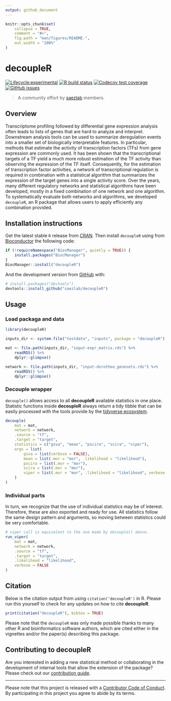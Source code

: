 ```yaml
---
output: github_document
---
```


<!-- README.md is generated from README.Rmd. Please edit that file -->

```r
knitr::opts_chunk$set(
    collapse = TRUE,
    comment = "#>",
    fig.path = "man/figures/README-",
    out.width = "100%"
)
```

# decoupleR

<!-- badges: start -->
[![Lifecycle:experimental](https://img.shields.io/badge/lifecycle-experimental-orange.svg)](https://www.tidyverse.org/lifecycle/#experimental)
[![R build status](https://github.com/saezlab/decoupleR/workflows/R-CMD-check-bioc/badge.svg)](https://github.com/saezlab/decoupleR/actions)
[![Codecov test coverage](https://codecov.io/gh/saezlab/decoupleR/branch/master/graph/badge.svg)](https://codecov.io/gh/master/decoupleR?branch=master)
[![GitHub issues](https://img.shields.io/github/issues/saezlab/decoupleR)](https://github.com/saezlab/decoupleR/issues)
<!-- badges: end -->

> A community effort by [saezlab](http://saezlab.org) members.

## Overview

Transcriptome profiling followed by differential gene expression analysis often
leads to lists of genes that are hard to analyze and interpret.
Downstream analysis tools can be used to summarize deregulation events into a
smaller set of biologically interpretable features. In particular, methods that
estimate the activity of transcription factors (TFs) from gene expression are
commonly used. It has been shown that the transcriptional targets of a TF yield
a much more robust estimation of the TF activity than observing the expression
of the TF itself.  Consequently, for the estimation of transcription factor
activities, a network of transcriptional regulation is required in combination
with a statistical algorithm that summarizes the expression of the target genes
into a single activity score. Over the years, many different regulatory
networks and statistical algorithms have been developed, mostly in a fixed
combination of one network and one algorithm. To systematically evaluate both
networks and algorithms, we developed `decoupleR`, an R package that allows
users to apply efficiently any combination provided.

## Installation instructions

Get the latest stable `R` release from
[CRAN](http://cran.r-project.org/). Then install `decoupleR` using from
[Bioconductor](http://bioconductor.org/) the following code:

```r
if (!requireNamespace("BiocManager", quietly = TRUE)) {
    install.packages("BiocManager")
}
BiocManager::install("decoupleR")
```

And the development version from [GitHub](https://github.com/) with:

```r
# install.packages("devtools")
devtools::install_github("saezlab/decoupleR")
```

## Usage

### Load packaga and data

```r
library(decoupleR)

inputs_dir <- system.file("testdata", "inputs", package = "decoupleR")

mat <- file.path(inputs_dir, "input-expr_matrix.rds") %>%
    readRDS() %>%
    dplyr::glimpse()

network <- file.path(inputs_dir, "input-dorothea_genesets.rds") %>%
    readRDS() %>%
    dplyr::glimpse()
```

### Decouple wrapper

`decouple()` allows access to all **decoupleR** available statistics in one place.
Statistic functions inside **decoupleR** always return a tidy tibble that can be
easily processed with the tools provide by the [tidyverse ecosystem](https://www.tidyverse.org/).

```r
decouple(
    mat = mat,
    network = network,
    .source = "tf",
    .target = "target",
    statistics = c("gsva", "mean", "pscira", "scira", "viper"),
    args = list(
        gsva = list(verbose = FALSE),
        mean = list(.mor = "mor", .likelihood = "likelihood"),
        pscira = list(.mor = "mor"),
        scira = list(.mor = "mor"),
        viper = list(.mor = "mor", .likelihood = "likelihood", verbose = FALSE)
    )
)
```

### Individual parts

In turn, we recognize that the use of individual statistics may be of interest.
Therefore, these are also exported and ready for use. All statistics follow the
same design pattern and arguments, so moving between statistics could be very comfortable.

```r
# viper call is equivalent to the one made by decouple() above.
run_viper(
    mat = mat,
    network = network,
    .source = "tf",
    .target = "target",
    .likelihood = "likelihood",
    verbose = FALSE
)
```

## Citation

Below is the citation output from using `citation('decoupleR')` in R. Please
run this yourself to check for any updates on how to cite __decoupleR__.

```r
print(citation("decoupleR"), bibtex = TRUE)
```

Please note that the `decoupleR` was only made possible thanks to many other R
and bioinformatics software authors, which are cited either in the vignettes
and/or the paper(s) describing this package.

## Contributing to decoupleR

Are you interested in adding a new statistical method or collaborating in the development of internal tools that allow the extension of the package? Please check out our [contribution guide](https://saezlab.github.io/decoupleR/CONTRIBUTING.html).

---

Please note that this project is released with a [Contributor Code of Conduct](https://saezlab.github.io/decoupleR/CODE_OF_CONDUCT).
By participating in this project you agree to abide by its terms.
